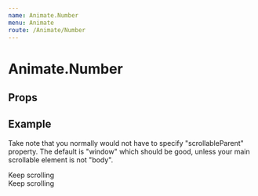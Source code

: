 ```yaml
---
name: Animate.Number
menu: Animate
route: /Animate/Number
---
```



# Animate.Number

## Props
<PropsTable of={Animate.Number} />

## Example
Take note that you normally would not have to specify "scrollableParent"
property. The default is "window" which should be good, unless your main
scrollable element is not "body".
<Playground wrapper={Wrapper}>
  <div style={{ height: '100vh', width: '100%', textAlign: 'center', fontWeight: 'bold' }}>Keep scrolling</div>
  <div style={{ height: '100vh', width: '100%', textAlign: 'center', fontWeight: 'bold' }}>Keep scrolling</div>
  <Animate.Number scrollableParentSelector=".css-d9u7f0-Wrapper" />
  <div style={{ height: '100vh', width: '100%', textAlign: 'center', fontWeight: 'bold' }} />
</Playground>
